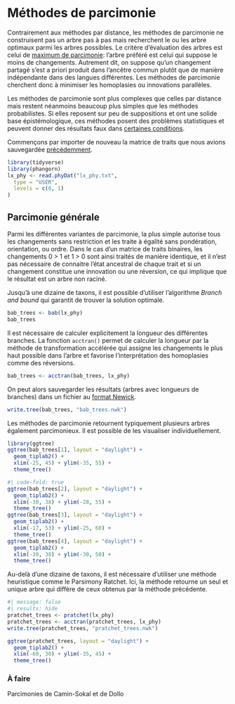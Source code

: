 # Méthodes de parcimonie

Contrairement aux méthodes par distance, les méthodes de parcimonie ne construisent pas un arbre pas à pas mais recherchent le ou les arbre optimaux parmi les arbres possibles. Le critère d'évaluation des arbres est celui de [maximum de parcimonie](https://fr.wikipedia.org/wiki/Maximum_de_parcimonie): l'arbre préféré est celui qui suppose le moins de changements. Autrement dit, on suppose qu'un changement partagé s'est a priori produit dans l'ancêtre commun plutôt que de manière indépendante dans des langues différentes. Les méthodes de parcimonie cherchent donc à minimiser les homoplasies ou innovations parallèles.

Les méthodes de parcimonie sont plus complexes que celles par distance mais restent néanmoins beaucoup plus simples que les méthodes probabilistes. Si elles reposent sur peu de suppositions et ont une solide base épistémologique, ces méthodes posent des problèmes statistiques et peuvent donner des résultats faux dans [certaines conditions](https://fr.wikipedia.org/wiki/Attraction_des_longues_branches).

Commençons par importer de nouveau la matrice de traits que nous avions sauvegardée [précédemment](import.qmd#lst:save).

```r
library(tidyverse)
library(phangorn)
lx_phy <- read.phyDat("lx_phy.txt",
  type = "USER",
  levels = c(0, 1)
)
```

## Parcimonie générale

Parmi les différentes variantes de parcimonie, la plus simple autorise tous les changements sans restriction et les traite à égalité sans pondération, orientation, ou ordre. Dans le cas d'un matrice de traits binaires, les changements 0 > 1 et 1 > 0 sont ainsi traités de manière identique, et il n'est pas nécessaire de connaitre l'état ancestral de chaque trait et si un changement constitue une innovation ou une réversion, ce qui implique que le résultat est un arbre non raciné.

Jusqu'à une dizaine de taxons, il est possible d'utiliser l'algorithme *Branch and bound* qui garantit de trouver la solution optimale.

```r
bab_trees <- bab(lx_phy)
bab_trees
```

Il est nécessaire de calculer explicitement la longueur des différentes branches. La fonction `acctran()` permet de calculer la longueur par la méthode de transformation accélérée qui assigne les changements le plus haut possible dans l'arbre et favorise l'interprétation des homoplasies comme des réversions.

```r
bab_trees <- acctran(bab_trees, lx_phy)
```

On peut alors sauvegarder les résultats (arbres avec longueurs de branches) dans un fichier au [format Newick](https://fr.wikipedia.org/wiki/Newick).

```r
write.tree(bab_trees, "bab_trees.nwk")
```

Les méthodes de parcimonie retournent typiquement plusieurs arbres également parcimonieux. Il est possible de les visualiser individuellement.

```r
library(ggtree)
ggtree(bab_trees[1], layout = "daylight") +
  geom_tiplab2() +
  xlim(-25, 45) + ylim(-35, 55) +
  theme_tree()
```

```r
#| code-fold: true
ggtree(bab_trees[2], layout = "daylight") +
  geom_tiplab2() +
  xlim(-30, 38) + ylim(-28, 55) +
  theme_tree()
ggtree(bab_trees[3], layout = "daylight") +
  geom_tiplab2() +
  xlim(-17, 53) + ylim(-25, 60) +
  theme_tree()
ggtree(bab_trees[4], layout = "daylight") +
  geom_tiplab2() +
  xlim(-30, 38) + ylim(-30, 50) +
  theme_tree()
```

Au-delà d'une dizaine de taxons, il est nécessaire d'utiliser une méthode heuristique comme le Parsimony Ratchet. Ici, la méthode retourne un seul et unique arbre qui diffère de ceux obtenus par la méthode précédente.

```r
#| message: false
#| results: hide
pratchet_trees <- pratchet(lx_phy)
pratchet_trees <- acctran(pratchet_trees, lx_phy)
write.tree(pratchet_trees, "pratchet_trees.nwk")
```

```r
ggtree(pratchet_trees, layout = "daylight") +
  geom_tiplab2() +
  xlim(-60, 30) + ylim(-35, 45) +
  theme_tree()
```

:::{.callout-caution}
### À faire
Parcimonies de Camin-Sokal et de Dollo
:::
